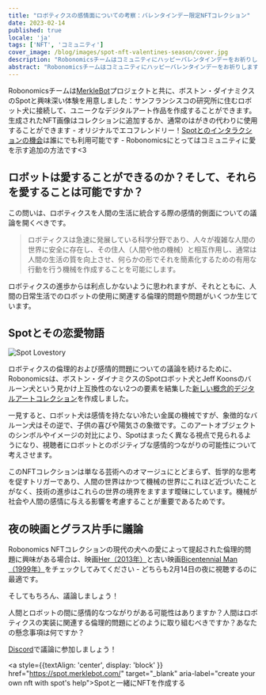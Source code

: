 ```yaml
---
title: "ロボティクスの感情面についての考察：バレンタインデー限定NFTコレクション"
date: 2023-02-14
published: true
locale: 'ja'
tags: ['NFT', 'コミュニティ']
cover_image: /blog/images/spot-nft-valentines-season/cover.jpg
description: "Robonomicsチームはコミュニティにハッピーバレンタインデーをお祈りします！今日、私たちは自分の気持ちについて話し合う理由がさらに1つ増えました。愛や感謝を表現し、ソウルメイトや友人に甘いものや楽しいものを贈ることができます - 誰にでも心から望む人に。"
abstract: "Robonomicsチームはコミュニティにハッピーバレンタインデーをお祈りします！今日、私たちは自分の気持ちについて話し合う理由がさらに1つ増えました。愛や感謝を表現し、ソウルメイトや友人に甘いものや楽しいものを贈ることができます - 誰にでも心から望む人に。"
---
```


Robonomicsチームは[MerkleBot](https://merklebot.com/)プロジェクトと共に、ボストン・ダイナミクスのSpotと興味深い体験を用意しました：サンフランシスコの研究所に住むロボット犬に接続して、ユニークなデジタルアート作品を作成することができます。生成されたNFT画像はコレクションに追加するか、通常のはがきの代わりに使用することができます - オリジナルでエコフレンドリー！[Spotとのインタラクションの機会](https://spot.merklebot.com/)は誰にでも利用可能です - Robonomicsにとってはコミュニティに愛を示す追加の方法です\<3

## ロボットは愛することができるのか？そして、それらを愛することは可能ですか？

この問いは、ロボティクスを人間の生活に統合する際の感情的側面についての議論を開くべきです。

> ロボティクスは急速に発展している科学分野であり、人々が複雑な人間の世界に安全に存在し、その住人（人間や他の機械）と相互作用し、通常は人間の生活の質を向上させ、何らかの形でそれを簡素化するための有用な行動を行う機械を作成することを可能にします。

ロボティクスの進歩からは利点しかないように思われますが、それとともに、人間の日常生活でのロボットの使用に関連する倫理的問題や問題がいくつか生じています。

## Spotとその恋愛物語

![Spot Lovestory](/blog/images/spot-nft-valentines-season/spot_lovestory.png)

ロボティクスの倫理的および感情的問題についての議論を続けるために、Robonomicsは、ボストン・ダイナミクスのSpotロボット犬とJeff Koonsのバルーン犬という見かけ上互換性のない2つの要素を結集した[新しい概念的デジタルアートコレクション](https://singular.app/collectibles/kusama/b437f70371c8622e02-MBVD-2023/16627505-b437f70371c8622e02-MBVD-2023-MBVD-2023-00000006)を作成しました。

一見すると、ロボット犬は感情を持たない冷たい金属の機械ですが、象徴的なバルーン犬はその逆で、子供の喜びや陽気さの象徴です。このアートオブジェクトのシンボルやイメージの対比により、Spotはまったく異なる視点で見られるようになり、視聴者にロボットとのポジティブな感情的つながりの可能性について考えさせます。

このNFTコレクションは単なる芸術へのオマージュにとどまらず、哲学的な思考を促すトリガーであり、人間の世界はかつて機械の世界にこれほど近づいたことがなく、技術の進歩はこれらの世界の境界をますます曖昧にしています。機械が社会や人間の感情に与える影響を考慮することが重要であるためです。

## 夜の映画とグラス片手に議論

Robonomics NFTコレクションの現代の犬への愛によって提起された倫理的問題に興味がある場合は、映画[Her（2013年）](https://www.imdb.com/title/tt1798709/)と古い映画[Bicentennial Man（1999年）](https://www.imdb.com/title/tt0182789/)をチェックしてみてください - どちらも2月14日の夜に視聴するのに最適です。

そしてもちろん、議論しましょう！

人間とロボットの間に感情的なつながりがある可能性はありますか？人間はロボティクスの実装に関連する倫理的問題にどのように取り組むべきですか？あなたの懸念事項は何ですか？

[Discord](https://discord.gg/dyFgwHfCN7)で議論に参加しましょう！

<a style={{textAlign: 'center', display: 'block' }} href="https://spot.merklebot.com/" target="_blank" aria-label="create your own nft with spot's help">Spotと一緒にNFTを作成する</a>